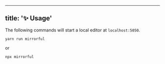 
---
title: '✨ Usage'
---

The following commands will start a local editor at `localhost:5050`.

```
yarn run mirrorful
```

or

```
npx mirrorful
```